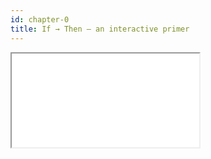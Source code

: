 ```yaml
---
id: chapter-0
title: If → Then — an interactive primer
---
```



<iframe
  src={useBaseUrl('/if-then.html')}
  style={{ width: '100%', height: '420px', border: 'none' }}
/>

---

*(Paste your prose below this line…)*


